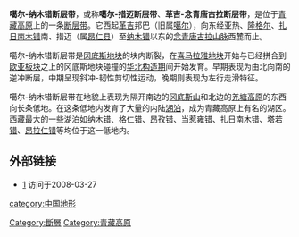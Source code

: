 '''噶尔-纳木错断层带'''，或称'''噶尔-措迈断层带'''、'''革吉-念青唐古拉断层带'''，是位于[[青藏高原|青藏高原]]上的一条[[断层|断层带]]。它西起[[革吉|革吉]]邦巴（旧属[[噶尔|噶尔]]），向东经亚热、[[隆格尔|隆格尔]]、[[扎日南木错|扎日南木错]]南、措迈（属[[昂仁县|昂仁县]]）至[[纳木错|纳木错]]以东的[[念青唐古拉山脉|念青唐古拉山脉]]西麓而止。

噶尔-纳木错断层带是[[冈底斯地块|冈底斯地块]]的块内断裂，在[[喜马拉雅地块|喜马拉雅地块]]开始与已经拼合到[[欧亚板块|欧亚板块]]之上的冈底斯地块碰撞的[[华北构造期|华北构造期]]间开始发育。早期表现为由北向南的逆冲断层，中期呈现斜冲-韧性剪切性运动，晚期则表现为左行走滑特征。

噶尔-纳木错断层带在地貌上表现为隔开南边的[[冈底斯山|冈底斯山]]和北边的[[羌塘高原|羌塘高原]]的东西向长条低地。在这条低地内发育了大量的内陆[[湖泊|湖泊]]，成为青藏高原上有名的湖区。[[西藏|西藏]]最大的一些湖泊如纳木错、[[格仁错|格仁错]]、[[昂孜错|昂孜错]]、[[当惹雍错|当惹雍错]]、扎日南木错、[[塔若错|塔若错]]、[[昂拉仁错|昂拉仁错]]等均位于这一低地内。

==外部链接==

*[https://archive.is/20130101214744/http://www.ngac.cn/DocumentWriter/1768/htm/2%E7%AC%AC%E4%B8%89%E8%8A%82%E7%BB%93%E5%90%88%E5%B8%A6%E5%8F%8A%E4%B8%BB%E8%A6%81%E6%96%AD%E8%A3%82%E7%89%B9%E5%BE%81.htm] 访问于2008-03-27

{{中國地理小作品}}
{{DEFAULTSORT:Ga}}
[[Category:斷層|Category:斷層]]
[[category:中国地形|category:中国地形]]
[[Category:青藏高原|Category:青藏高原]]
